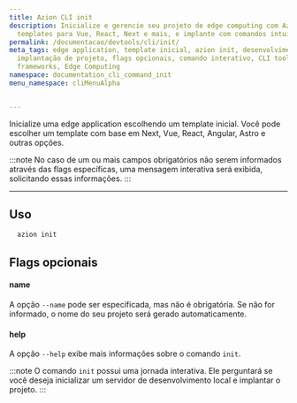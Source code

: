 ```yaml
---
title: Azion CLI init
description: Inicialize e gerencie seu projeto de edge computing com Azion init. Escolha
  templates para Vue, React, Next e mais, e implante com comandos intuitivos.
permalink: /documentacao/devtools/cli/init/
meta_tags: edge application, template inicial, azion init, desenvolvimento local,
  implantação de projeto, flags opcionais, comando interativo, CLI tools, JavaScript
  frameworks, Edge Computing
namespace: documentation_cli_command_init
menu_namespace: cliMenuAlpha


---
```


Inicialize uma edge application escolhendo um template inicial. Você pode escolher um template com base em Next, Vue, React, Angular, Astro e outras opções.

:::note
No caso de um ou mais campos obrigatórios não serem informados através das flags específicas, uma mensagem interativa será exibida, solicitando essas informações.
:::

---

## Uso

```sh
  azion init
```

## Flags opcionais

#### name

A opção `--name` pode ser especificada, mas não é obrigatória. Se não for informado, o nome do seu projeto será gerado automaticamente.

#### help

A opção `--help` exibe mais informações sobre o comando `init`.

:::note 
O comando `init` possui uma jornada interativa. Ele perguntará se você deseja inicializar um servidor de desenvolvimento local e implantar o projeto.
:::
